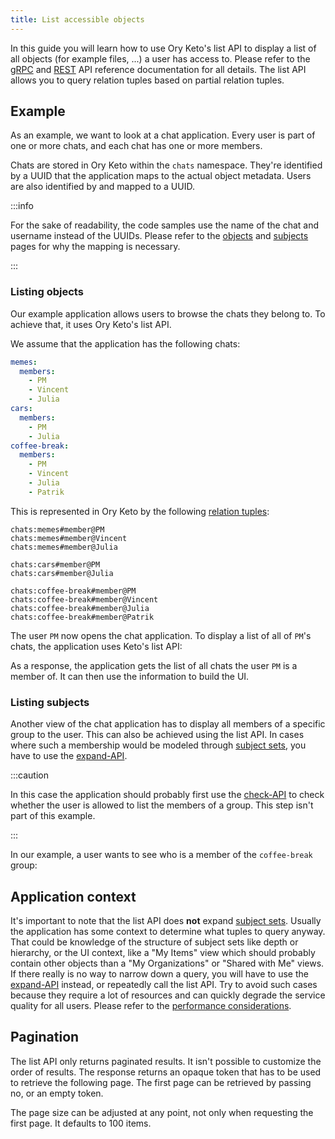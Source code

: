 ```yaml
---
title: List accessible objects
---
```



In this guide you will learn how to use Ory Keto's list API to display a list of all objects (for example files, ...) a user has
access to. Please refer to the [gRPC](../reference/proto-api.mdx) and [REST](../reference/rest-api.mdx) API reference
documentation for all details. The list API allows you to query relation tuples based on partial relation tuples.

## Example

As an example, we want to look at a chat application. Every user is part of one or more chats, and each chat has one or more
members.

Chats are stored in Ory Keto within the `chats` namespace. They're identified by a UUID that the application maps to the actual
object metadata. Users are also identified by and mapped to a UUID.

:::info

For the sake of readability, the code samples use the name of the chat and username instead of the UUIDs. Please refer to the
[objects](../concepts/objects.mdx) and [subjects](../concepts/subjects.mdx) pages for why the mapping is necessary.

:::

### Listing objects

Our example application allows users to browse the chats they belong to. To achieve that, it uses Ory Keto's list API.

We assume that the application has the following chats:

```yml
memes:
  members:
    - PM
    - Vincent
    - Julia
cars:
  members:
    - PM
    - Julia
coffee-break:
  members:
    - PM
    - Vincent
    - Julia
    - Patrik
```

This is represented in Ory Keto by the following [relation tuples](../concepts/relation-tuples.mdx):

```keto-relation-tuples
chats:memes#member@PM
chats:memes#member@Vincent
chats:memes#member@Julia

chats:cars#member@PM
chats:cars#member@Julia

chats:coffee-break#member@PM
chats:coffee-break#member@Vincent
chats:coffee-break#member@Julia
chats:coffee-break#member@Patrik
```

The user `PM` now opens the chat application. To display a list of all of `PM`'s chats, the application uses Keto's list API:

<CodeTabs sampleId="list-api-display-objects/01-list-PM" version="v0.7.0-alpha.1" />

As a response, the application gets the list of all chats the user `PM` is a member of. It can then use the information to build
the UI.

### Listing subjects

Another view of the chat application has to display all members of a specific group to the user. This can also be achieved using
the list API. In cases where such a membership would be modeled through [subject sets](../concepts/subjects.mdx#subject-sets), you
have to use the [expand-API](./expand-api-display-who-has-access.mdx).

:::caution

In this case the application should probably first use the [check-API](./simple-access-check-guide.mdx) to check whether the user
is allowed to list the members of a group. This step isn't part of this example.

:::

In our example, a user wants to see who is a member of the `coffee-break` group:

<CodeTabs sampleId="list-api-display-objects/02-list-coffee-break" version="v0.7.0-alpha.1" />

## Application context

It's important to note that the list API does **not** expand [subject sets](../concepts/subjects.mdx#subject-sets). Usually the
application has some context to determine what tuples to query anyway. That could be knowledge of the structure of subject sets
like depth or hierarchy, or the UI context, like a "My Items" view which should probably contain other objects than a "My
Organizations" or "Shared with Me" views. If there really is no way to narrow down a query, you will have to use the
[expand-API](./expand-api-display-who-has-access) instead, or repeatedly call the list API. Try to avoid such cases because they
require a lot of resources and can quickly degrade the service quality for all users. Please refer to the
[performance considerations](../performance.mdx).

## Pagination

The list API only returns paginated results. It isn't possible to customize the order of results. The response returns an opaque
token that has to be used to retrieve the following page. The first page can be retrieved by passing no, or an empty token.

The page size can be adjusted at any point, not only when requesting the first page. It defaults to 100 items.
